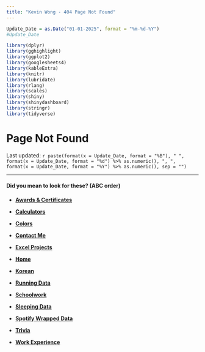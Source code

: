 ```yaml
---
title: "Kevin Wong - 404 Page Not Found"
---
```


```r
Update_Date = as.Date("01-01-2025", format = "%m-%d-%Y")
#Update_Date

library(dplyr)
library(gghighlight)
library(ggplot2)
library(googlesheets4)
library(kableExtra)
library(knitr)
library(lubridate)
library(rlang)
library(scales)
library(shiny)
library(shinydashboard)
library(stringr)
library(tidyverse)
```

<style>
h3 {
   font-family: Tahoma;
   color: black;
}
</style>

<h1>Page Not Found</h1>

<p class="last-updated">
Last updated: `r paste(format(x = Update_Date, format = "%B"), " ", format(x = Update_Date, format = "%d") %>% as.numeric(), ", ", format(x = Update_Date, format = "%Y") %>% as.numeric(), sep = "")`
</p>

<hr />

<h4>Did you mean to look for these? (ABC order)</h4>

<h4>
* [Awards & Certificates](awards.html)

* [Calculators](calculators.html)

* [Colors](colors.html)

* [Contact Me](contact.html)

* [Excel Projects](excel.html)

* [Home](index.html)

* [Korean](korean.html)

* [Running Data](running.html)

* [Schoolwork](schoolwork.html)

* [Sleeping Data](sleep.html)

* [Spotify Wrapped Data](spotify.html)

* [Trivia](trivia.html)

* [Work Experience](work.html)

</h4>







